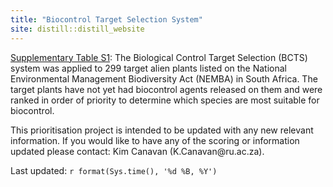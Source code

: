 ---
title: "Biocontrol Target Selection System"
site: distill::distill_website
---

<a id="raw-url" href="https://github.com/guysutton/BTSS_website/blob/7dd3bd021ab89b770755fdb46b423f5ac1fe489a/_data/paper_three_supp_table.xlsx?raw=true">Supplementary Table S1</a>: The Biological Control Target Selection (BCTS) system was applied to 299 target alien plants listed on the National Environmental Management Biodiversity Act (NEMBA) in South Africa. The target plants have not yet had biocontrol agents released on
them and were ranked in order of priority to determine which species are most suitable for
biocontrol.

This prioritisation project is intended to be updated with any new relevant information. If
you would like to have any of the scoring or information updated please contact: Kim Canavan (K.Canavan@ru.ac.za).  

Last updated: `r format(Sys.time(), '%d %B, %Y')`

